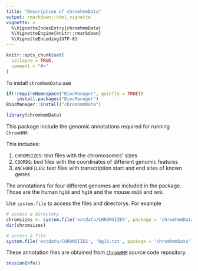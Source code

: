 ```yaml
---
title: "Description of chromhmmData"
output: rmarkdown::html_vignette
vignette: >
  %\VignetteIndexEntry{chromhmmData}
  %\VignetteEngine{knitr::rmarkdown}
  %\VignetteEncoding{UTF-8}
---
```


```r
knitr::opts_chunk$set(
  collapse = TRUE,
  comment = "#>"
)
```

To install `chromhmmData` use

```r
if(!requireNamespace("BiocManager", quietly = TRUE))
    install.packages("BiocManager")
BiocManager::install("chromhmmData")
```

```r
library(chromhmmData)
```

This package include the genomic annotations required for running `ChromHMM`.

This includes:

1. `CHROMSIZES`: text files with the chromosomes' sizes
2. `COORDS`: bed files with the coordinates of different genomic features
3. `ANCHORFILES`: text files with transcription start and end sites of known 
genes

The annotations for four different genomes are included in the package. Those
are the human `hg18` and `hg19` and the mouse `mm10` and `mm9`.

Use `system.file` to access the files and directorys. For example

```r
# access a directory
chromsizes <- system.file('extdata/CHROMSIZES', package = 'chromhmmData')
dir(chromsizes)

# access a file
system.file('extdata/CHROMSIZES', 'hg19.txt', package = 'chromhmmData')
```

These annotation files are obtained from 
[`ChromHMM`](https://github.com/jernst98/ChromHMM) source code repository.


```r
sessionInfo()
```

